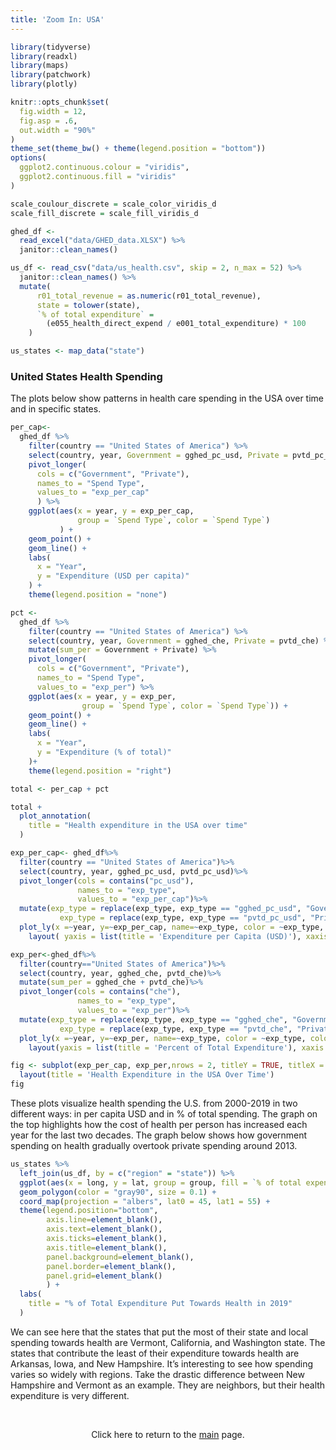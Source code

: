 ```yaml
---
title: 'Zoom In: USA'
---
```


```r
library(tidyverse)
library(readxl)
library(maps)
library(patchwork)
library(plotly)

knitr::opts_chunk$set(
  fig.width = 12,
  fig.asp = .6,
  out.width = "90%"
)
theme_set(theme_bw() + theme(legend.position = "bottom"))
options(
  ggplot2.continuous.colour = "viridis",
  ggplot2.continuous.fill = "viridis"
)

scale_coulour_discrete = scale_color_viridis_d
scale_fill_discrete = scale_fill_viridis_d
```

```r
ghed_df <- 
  read_excel("data/GHED_data.XLSX") %>% 
  janitor::clean_names()

us_df <- read_csv("data/us_health.csv", skip = 2, n_max = 52) %>% 
  janitor::clean_names() %>% 
  mutate(
      r01_total_revenue = as.numeric(r01_total_revenue),
      state = tolower(state),
      `% of total expenditure` = 
        (e055_health_direct_expend / e001_total_expenditure) * 100
    )

us_states <- map_data("state")
```

### United States Health Spending

The plots below show patterns in health care spending in the USA over time and in specific states.

```r
per_cap<- 
  ghed_df %>%
    filter(country == "United States of America") %>%
    select(country, year, Government = gghed_pc_usd, Private = pvtd_pc_usd) %>%
    pivot_longer(
      cols = c("Government", "Private"),
      names_to = "Spend Type", 
      values_to = "exp_per_cap"
      ) %>%
    ggplot(aes(x = year, y = exp_per_cap, 
               group = `Spend Type`, color = `Spend Type`)
           ) + 
    geom_point() +
    geom_line() +
    labs(
      x = "Year",
      y = "Expenditure (USD per capita)"
    ) +
    theme(legend.position = "none")

pct <- 
  ghed_df %>%
    filter(country == "United States of America") %>%
    select(country, year, Government = gghed_che, Private = pvtd_che) %>%
    mutate(sum_per = Government + Private) %>%
    pivot_longer(
      cols = c("Government", "Private"),
      names_to = "Spend Type", 
      values_to = "exp_per") %>%
    ggplot(aes(x = year, y = exp_per, 
                group = `Spend Type`, color = `Spend Type`)) + 
    geom_point() +
    geom_line() +
    labs(
      x = "Year",
      y = "Expenditure (% of total)"
    )+
    theme(legend.position = "right")

total <- per_cap + pct

total + 
  plot_annotation(
    title = "Health expenditure in the USA over time"
  )
```


```r
exp_per_cap<- ghed_df%>%
  filter(country == "United States of America")%>%
  select(country, year, gghed_pc_usd, pvtd_pc_usd)%>%
  pivot_longer(cols = contains("pc_usd"),
               names_to = "exp_type", 
               values_to = "exp_per_cap")%>%
  mutate(exp_type = replace(exp_type, exp_type == "gghed_pc_usd", "Government Expenditure per Capita (USD)"),
           exp_type = replace(exp_type, exp_type == "pvtd_pc_usd", "Private Expenditure per Capita (USD)"))%>%
  plot_ly(x =~year, y=~exp_per_cap, name=~exp_type, color = ~exp_type, colors="viridis", type='scatter', mode='lines+markers', showlegend = F)%>%
    layout( yaxis = list(title = 'Expenditure per Capita (USD)'), xaxis = list(title = "Year"))

exp_per<-ghed_df%>%
  filter(country=="United States of America")%>%
  select(country, year, gghed_che, pvtd_che)%>%
  mutate(sum_per = gghed_che + pvtd_che)%>%
  pivot_longer(cols = contains("che"),
               names_to = "exp_type",
               values_to = "exp_per")%>%
  mutate(exp_type = replace(exp_type, exp_type == "gghed_che", "Government Expenditure"),
           exp_type = replace(exp_type, exp_type == "pvtd_che", "Private Expenditure"))%>%
  plot_ly(x =~year, y=~exp_per, name=~exp_type, color = ~exp_type, colors="viridis", type='scatter', mode='lines+markers')%>%
    layout(yaxis = list(title = 'Percent of Total Expenditure'), xaxis = list(title = "Year"))

fig <- subplot(exp_per_cap, exp_per,nrows = 2, titleY = TRUE, titleX = TRUE, shareY = FALSE) %>% 
  layout(title = 'Health Expenditure in the USA Over Time')
fig
```

These plots visualize health spending the U.S. from 2000-2019 in two different ways: in per capita USD and in % of total spending. The graph on the top highlights how the cost of health per person has increased each year for the last two decades. The graph below shows how government spending on health gradually overtook private spending around 2013.

```r
us_states %>% 
  left_join(us_df, by = c("region" = "state")) %>% 
  ggplot(aes(x = long, y = lat, group = group, fill = `% of total expenditure`)) +
  geom_polygon(color = "gray90", size = 0.1) +
  coord_map(projection = "albers", lat0 = 45, lat1 = 55) +
  theme(legend.position="bottom",
        axis.line=element_blank(),
        axis.text=element_blank(),
        axis.ticks=element_blank(),
        axis.title=element_blank(),
        panel.background=element_blank(),
        panel.border=element_blank(),
        panel.grid=element_blank()
        ) +
  labs(
    title = "% of Total Expenditure Put Towards Health in 2019"
  )
```

We can see here that the states that put the most of their state and local spending towards health are Vermont, California, and Washington state. The states that contribute the least of their expenditure towards health are Arkansas, Iowa, and New Hampshire. It's interesting to see how spending varies so widely with regions. Take the drastic difference between New Hampshire and Vermont as an example. They are neighbors, but their health expenditure is very different.

<br>
<center>

Click here to return to the [main](index.html) page.